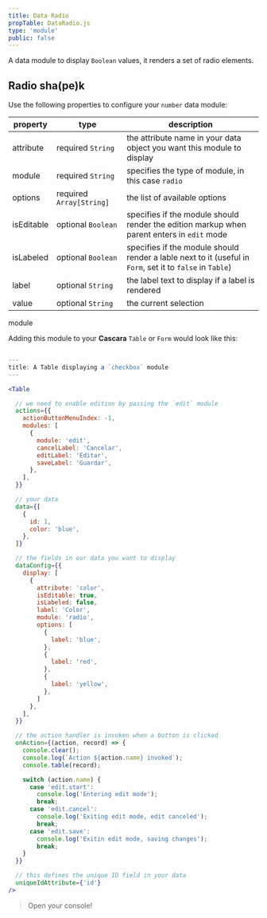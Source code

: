 ```yaml
---
title: Data Radio
propTable: DataRadio.js
type: 'module'
public: false
---
```


A data module to display `Boolean` values, it renders a set of radio elements.

## Radio sha(pe)k

Use the following properties to configure your `number` data module:

| property   | type                     | description                                                                                               |
| ---------- | ------------------------ | --------------------------------------------------------------------------------------------------------- |
| attribute  | required `String`        | the attribute name in your data object you want this module to display                                    |
| module     | required `String`        | specifies the type of module, in this case `radio`                                                        |
| options    | required `Array[String]` | the list of available options                                                                             |
| isEditable | optional `Boolean`       | specifies if the module should render the edition markup when parent enters in `edit` mode                |
| isLabeled  | optional `Boolean`       | specifies if the module should render a lable next to it (useful in `Form`, set it to `false` in `Table`) |
| label      | optional `String`        | the label text to display if a label is rendered                                                          |
| value      | optional `String`        | the current selection                                                                                     |

module

Adding this module to your **Cascara** `Table` or `Form` would look like this:

```jsx

---
title: A Table displaying a `checkbox` module
---

<Table

  // we need to enable edition by passing the `edit` module
  actions={{
    actionButtonMenuIndex: -1,
    modules: [
      {
        module: 'edit',
        cancelLabel: 'Cancelar',
        editLabel: 'Editar',
        saveLabel: 'Guardar',
      },
    ],
  }}

  // your data
  data={[
    {
      id: 1,
      color: 'blue',
    },
  ]}

  // the fields in our data you want to display
  dataConfig={{
    display: [
      {
        attribute: 'color',
        isEditable: true,
        isLabeled: false,
        label: 'Color',
        module: 'radio',
        options: [
          {
            label: 'blue',
          },
          {
            label: 'red',
          },
          {
            label: 'yellow',
          },
        ]
      },
    ],
  }}

  // the action handler is invoken when a button is clicked
  onAction={(action, record) => {
    console.clear();
    console.log(`Action ${action.name} invoked`);
    console.table(record);

    switch (action.name) {
      case 'edit.start':
        console.log('Entering edit mode');
        break;
      case 'edit.cancel':
        console.log('Exiting edit mode, edit canceled');
        break;
      case 'edit.save':
        console.log('Exitin edit mode, saving changes');
        break;
    }
  }}

  // this defines the unique ID field in your data
  uniqueIdAttribute={'id'}
/>
```

> Open your console!
